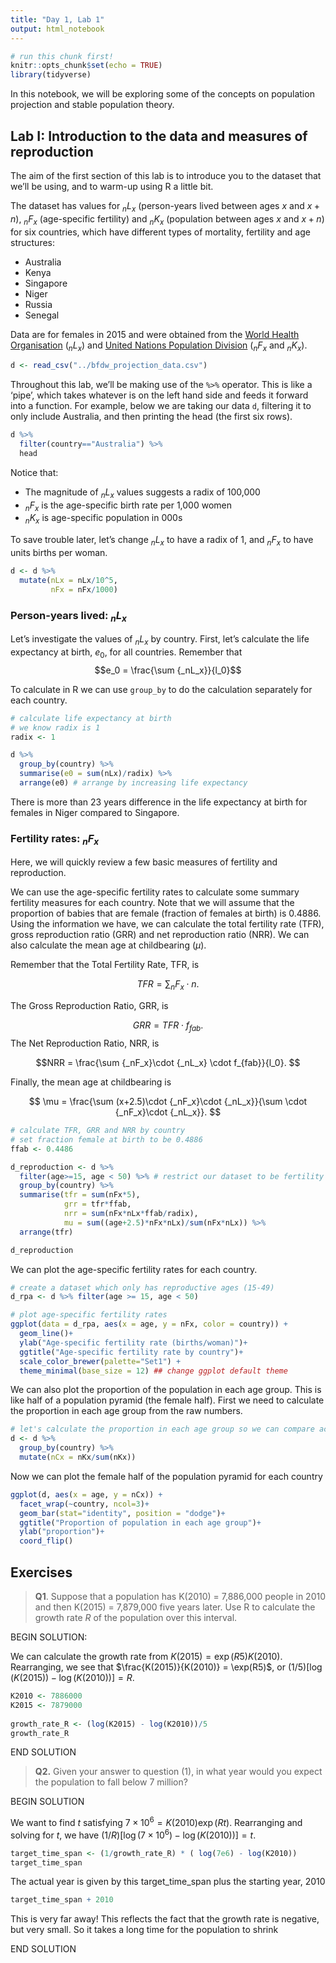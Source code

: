 ```yaml
---
title: "Day 1, Lab 1"
output: html_notebook
---
```


```r
# run this chunk first!
knitr::opts_chunk$set(echo = TRUE)
library(tidyverse)
```

In this notebook, we will be exploring some of the concepts on population projection and stable population theory.

## Lab I: Introduction to the data and measures of reproduction

The aim of the first section of this lab is to introduce you to the dataset that we'll be using, and to warm-up using R a little bit.

The dataset has values for $_nL_x$ (person-years lived between ages $x$ and $x+n$), $_nF_x$ (age-specific fertility) and $_nK_x$ (population between ages $x$ and $x+n$) for six countries, which have different types of mortality, fertility and age structures:

- Australia 
- Kenya 
- Singapore 
- Niger 
- Russia
- Senegal

Data are for females in 2015 and were obtained from the [World Health Organisation](http://apps.who.int/gho/data/node.main.687?lang=en) ($_nL_x$) and [United Nations Population Division](https://esa.un.org/unpd/wpp/) ($_nF_x$ and $_nK_x$). 

```r
d <- read_csv("../bfdw_projection_data.csv")
```

Throughout this lab, we'll be making use of the `%>%` operator. This is like a 'pipe', which takes whatever is on the left hand side and feeds it forward into a function. For example, below we are taking our data `d`, filtering it to only include Australia, and then printing the head (the first six rows).

```r
d %>% 
  filter(country=="Australia") %>% 
  head
```

Notice that:

- The magnitude of $_nL_x$ values suggests a radix of 100,000
- $_nF_x$ is the age-specific birth rate per 1,000 women
- $_nK_x$ is age-specific population in 000s

To save trouble later, let's change $_nL_x$ to have a radix of 1, and $_nF_x$ to have units births per woman. 

```r
d <- d %>% 
  mutate(nLx = nLx/10^5, 
         nFx = nFx/1000)
```


### Person-years lived: $_nL_x$

Let's investigate the values of $_nL_x$ by country. First, let's calculate the life expectancy at birth, $e_0$, for all countries. Remember that $$e_0 = \frac{\sum {_nL_x}}{l_0}$$

To calculate in R we can use `group_by` to do the calculation separately for each country.

```r
# calculate life expectancy at birth 
# we know radix is 1
radix <- 1

d %>% 
  group_by(country) %>% 
  summarise(e0 = sum(nLx)/radix) %>%
  arrange(e0) # arrange by increasing life expectancy
```

There is more than 23 years difference in the life expectancy at birth for females in Niger compared to Singapore. 

### Fertility rates: $_nF_x$

Here, we will quickly review a few basic measures of fertility and reproduction.

We can use the age-specific fertility rates to calculate some summary fertility
measures for each country. Note that we will assume that the proportion of
babies that are female (fraction of females at birth) is 0.4886. Using the
information we have, we can calculate the total fertility rate (TFR), gross
reproduction ratio (GRR) and net reproduction ratio (NRR). We can also calculate
the mean age at childbearing ($\mu$).

Remember that the Total Fertility Rate, TFR, is

$$ TFR = \sum {_nF_x} \cdot n.$$

The Gross Reproduction Ratio, GRR, is

$$ GRR = TFR \cdot f_{fab}.$$
The Net Reproduction Ratio, NRR, is

$$NRR = \frac{\sum {_nF_x}\cdot {_nL_x} \cdot f_{fab}}{l_0}. $$

Finally, the mean age at childbearing is 

$$
\mu = \frac{\sum (x+2.5)\cdot {_nF_x}\cdot {_nL_x}}{\sum \cdot {_nF_x}\cdot {_nL_x}}.
$$

```r
# calculate TFR, GRR and NRR by country
# set fraction female at birth to be 0.4886
ffab <- 0.4486

d_reproduction <- d %>% 
  filter(age>=15, age < 50) %>% # restrict our dataset to be fertility rates for women aged 15-49
  group_by(country) %>% 
  summarise(tfr = sum(nFx*5), 
            grr = tfr*ffab,
            nrr = sum(nFx*nLx*ffab/radix),
            mu = sum((age+2.5)*nFx*nLx)/sum(nFx*nLx)) %>%
  arrange(tfr)

d_reproduction
```


We can plot the age-specific fertility rates for each country. 

```r
# create a dataset which only has reproductive ages (15-49)
d_rpa <- d %>% filter(age >= 15, age < 50)

# plot age-specific fertility rates
ggplot(data = d_rpa, aes(x = age, y = nFx, color = country)) + 
  geom_line()+
  ylab("Age-specific fertility rate (births/woman)")+
  ggtitle("Age-specific fertility rate by country")+ 
  scale_color_brewer(palette="Set1") + 
  theme_minimal(base_size = 12) ## change ggplot default theme
```

We can also plot the proportion of the population in each age group. This is like half of a population pyramid (the female half). First we need to calculate the proportion in each age group from the raw numbers.

```r
# let's calculate the proportion in each age group so we can compare across countries
d <- d %>% 
  group_by(country) %>%
  mutate(nCx = nKx/sum(nKx))
```

Now we can plot the female half of the population pyramid for each country

```r
ggplot(d, aes(x = age, y = nCx)) + 
  facet_wrap(~country, ncol=3)+
  geom_bar(stat="identity", position = "dodge")+
  ggtitle("Proportion of population in each age group")+
  ylab("proportion")+
  coord_flip()
```


## Exercises

> **Q1**. Suppose that a population has K(2010) = 7,886,000  people in 2010 and then
> K(2015) = 7,879,000 five years later. Use R to calculate the growth rate $R$ of the
> population over this interval.

BEGIN SOLUTION:

We can calculate the growth rate from  $K(2015) = \exp(R5)K(2010)$.
Rearranging, we see that  $\frac{K(2015)}{K(2010)} = \exp(R5)$, or
$(1/5) [\log(K(2015)) - \log(K(2010))] = R$.


```r
K2010 <- 7886000
K2015 <- 7879000
  
growth_rate_R <- (log(K2015) - log(K2010))/5
growth_rate_R
```

END SOLUTION

> **Q2.** Given your answer to question (1), in what year would you expect the
> population to fall below 7 million? 

BEGIN SOLUTION

We want to find $t$ satisfying $7 \times 10^{6} = K(2010) \exp(Rt)$.
Rearranging and solving for $t$, we have
$(1/R)[ \log(7 \times 10^6) - \log(K(2010))] = t$.

```r
target_time_span <- (1/growth_rate_R) * ( log(7e6) - log(K2010))
target_time_span
```

The actual year is given by this target_time_span plus the starting year, 2010

```r
target_time_span + 2010
```

This is very far away! This reflects the fact that the growth rate is negative,
but very small. So it takes a long time for the population to shrink


END SOLUTION


